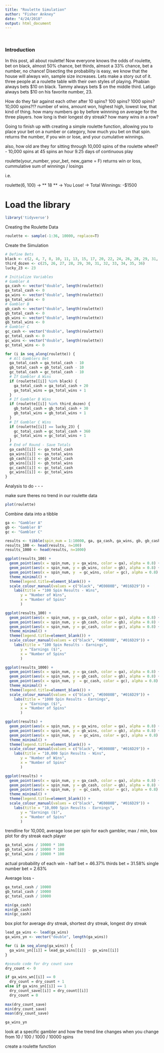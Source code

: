 ```yaml
---
title: "Roulette Simulation"
author: "Fisher Ankney"
date: "4/24/2018"
output: html_document
---
```


<br> 

### Introduction 

In this post, all about roulette! Now everyone knows the odds of roulette, bet on black, almost 50% chance, bet thirds, almsot a 33% chance, bet a number, no chance! Disecting the probability is easy, we know that the house will always win, sample size increases. Lets make a story out of it. three people at a roulette table with their own styles of playing. Phabian always bets $10 on black. Tammy always bets \$ on the middle third. Latigo always bets \$10 on his favorite number, 23. 

How do they fair against each other after 10 spins? 100 spins? 1000 spins? 10,000 spins?!?
number of wins, amount won, highest high, lowest low, that kind of thing. how many numbers go by before winnning on average for the three players. how long is their longest dry streak? how many wins in a row? 

Going to finish up with creating a simple roulette function, allowing you to place your bet on a number or category, how much you bet on that spin. returns the number, if you win or lose, and your cumulative winnings. 

also, how old are they for sitting through 10,000 spins of the roulette wheel?
- 10,000 spins at 45 spins an hour 9.25 days of continuous play 

roulette(your_number, your_bet, new_game = F)
returns win or loss, cummulative sum of winnings / losings 

i.e.

roulette(6, 100)
-> ** 18 ** 
-> You Lose! 
-> Total Winnings: -$1500

# Load the library
```r
library('tidyverse')
```

Creating the Roulette Data
```r
roulette <- sample(-1:36, 10000, replace=T)
```

Create the Simulation
```r

# Define Bets
black <- c(2, 4, 7, 8, 10, 11, 13, 15, 17, 20, 22, 24, 26, 28, 29, 31, 33, 35)
third_dozen <- c(25, 26, 27, 28, 29, 30, 31, 32, 33, 34, 35, 36)
lucky_23 <- 23

# Initialize Variables
# Gambler A
ga_cash <- vector("double", length(roulette))
ga_total_cash <- 0 
ga_wins <- vector("double", length(roulette))
ga_total_wins <- 0 
# Gambler B
gb_cash <- vector("double", length(roulette))
gb_total_cash <- 0 
gb_wins <- vector("double", length(roulette))
gb_total_wins <- 0 
# Gambler C
gc_cash <- vector("double", length(roulette))
gc_total_cash <- 0 
gc_wins <- vector("double", length(roulette))
gc_total_wins <- 0 

for (i in seq_along(roulette)) {
  # All Gamblers Bet
  ga_total_cash = ga_total_cash - 10
  gb_total_cash = gb_total_cash - 10
  gc_total_cash = gc_total_cash - 10
  # If Gambler A Wins
  if (roulette[[i]] %in% black) {
    ga_total_cash = ga_total_cash + 20 
    ga_total_wins = ga_total_wins + 1 
  }
  # If Gambler B Wins
  if (roulette[[i]] %in% third_dozen) {
    gb_total_cash = gb_total_cash + 30 
    gb_total_wins = gb_total_wins + 1
  }
  # If Gambler C Wins
  if (roulette[[i]] == lucky_23) {
    gc_total_cash = gc_total_cash + 360
    gc_total_wins = gc_total_wins + 1
  }
  # End of Round - Save Totals 
  ga_cash[[i]] <- ga_total_cash
  ga_wins[[i]] <- ga_total_wins
  gb_cash[[i]] <- gb_total_cash
  gb_wins[[i]] <- gb_total_wins
  gc_cash[[i]] <- gc_total_cash
  gc_wins[[i]] <- gc_total_wins
}

```
  
Analysis to do - - - 


make sure theres no trend in our roulette data
```r
plot(roulette)
```

Combine data into a tibble 

```r
ga <- "Gambler A"
gb <- "Gambler B"
gc <- "Gambler C"

results <- tibble(spin_num = 1:10000, ga, ga_cash, ga_wins, gb, gb_cash, gb_wins, gc, gc_cash, gc_wins)
results_100 <- head(results, n=100)
results_1000 <- head(results, n=1000)
```


```r
ggplot(results_100) + 
  geom_point(aes(x = spin_num, y = ga_wins, color = ga), alpha = 0.8) + 
  geom_point(aes(x = spin_num, y = gb_wins, color = gb), alpha = 0.8) + 
  geom_point(aes(x = spin_num, y  = gc_wins, color = gc), alpha = 0.8) + 
  theme_minimal() +
  theme(legend.title=element_blank()) + 
  scale_colour_manual(values = c("black", "#E0080B", "#016D29")) + 
    labs(title = "100 Spin Results - Wins", 
       y = "Number of Wins",
       x = "Number of Spins"
       )
```



```r
ggplot(results_100) + 
  geom_point(aes(x = spin_num, y = ga_cash, color = ga), alpha = 0.8) + 
  geom_point(aes(x = spin_num, y = gb_cash, color = gb), alpha = 0.8) + 
  geom_point(aes(x = spin_num, y = gc_cash, color = gc), alpha = 0.8) + 
  theme_minimal() +
  theme(legend.title=element_blank()) + 
  scale_colour_manual(values = c("black", "#E0080B", "#016D29")) + 
    labs(title = "100 Spin Results - Earnings", 
       y = "Earnings ($)",
       x = "Number of Spins"
       )
```



```r
ggplot(results_1000) + 
  geom_point(aes(x = spin_num, y = ga_cash, color = ga), alpha = 0.8) + 
  geom_point(aes(x = spin_num, y = gb_cash, color = gb), alpha = 0.8) + 
  geom_point(aes(x = spin_num, y  = gc_cash, color = gc), alpha = 0.8) + 
  theme_minimal() +
  theme(legend.title=element_blank()) + 
  scale_colour_manual(values = c("black", "#E0080B", "#016D29")) + 
    labs(title = "1000 Spin Results - Earnings", 
       y = "Earnings ($)",
       x = "Number of Spins"
       )
```


```r
ggplot(results) + 
  geom_point(aes(x = spin_num, y = ga_wins, color = ga), alpha = 0.8) + 
  geom_point(aes(x = spin_num, y = gb_wins, color = gb), alpha = 0.8) + 
  geom_point(aes(x = spin_num, y  = gc_wins, color = gc), alpha = 0.8) + 
  theme_minimal() +
  theme(legend.title=element_blank()) + 
  scale_colour_manual(values = c("black", "#E0080B", "#016D29")) + 
    labs(title = "10,000 Spin Results - Wins", 
       y = "Number of Wins",
       x = "Number of Spins"
       )
```



```r
ggplot(results) + 
  geom_point(aes(x = spin_num, y = ga_cash, color = ga), alpha = 0.8) + 
  geom_point(aes(x = spin_num, y = gb_cash, color = gb), alpha = 0.8) + 
  geom_point(aes(x = spin_num, y  = gc_cash, color = gc), alpha = 0.8) + 
  theme_minimal() +
  theme(legend.title=element_blank()) + 
  scale_colour_manual(values = c("black", "#E0080B", "#016D29")) + 
    labs(title = "10,000 Spin Results - Earnings", 
       y = "Earnings ($)",
       x = "Number of Spins"
       )
```


trendline for 10,000, average lose per spin for each gambler, max / min, box plot for dry streak each player 

```r
ga_total_wins / 10000 * 100
gb_total_wins / 10000 * 100
gc_total_wins / 10000 * 100
```

actual probability of each win - 
half bet = 46.37%
thirds bet = 31.58%
single number bet = 2.63%

Average loss - 
```r
ga_total_cash / 10000
gb_total_cash / 10000
gc_total_cash / 10000
```
```r
min(ga_cash)
min(gb_cash)
min(gc_cash)

```

box plot for average dry streak, shortest dry streak, longest dry streak 
```r
lead_ga_wins <- lead(ga_wins)
ga_wins_yn <- vector("double", length(ga_wins))

for (i in seq_along(ga_wins)) {
  ga_wins_yn[[i]] = lead_ga_wins[[i]] - ga_wins[[i]]
}

#pseudo code for dry count save 
dry_count <- 0 

if ga_wins_wn[[i]] == 0 
  dry_count = dry_count + 1 
else if ga_wins_yn[[i]] == 1 
  dry_count_save[[i]] = dry_count[[i]]
  dry_count = 0 
  
max(dry_count_save)
min(dry_count_save)
mean(dry_count_save)

ga_wins_yn
```
look at a specific gambler and how the trend line changes when you change from 10 / 100 / 1000 / 10000 spins

create a roulette function

